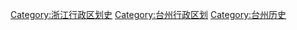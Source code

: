 [[Category:浙江行政区划史|Category:浙江行政区划史]]
[[Category:台州行政区划|Category:台州行政区划]]
[[Category:台州历史|Category:台州历史]]